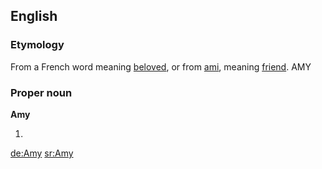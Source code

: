 ==English==

===Etymology===
From a French word meaning [[beloved]], or from [[ami]], meaning [[friend]].
AMY

===Proper noun===
'''Amy'''
#{{given name|female|from French|}}

[[de:Amy]]
[[sr:Amy]]